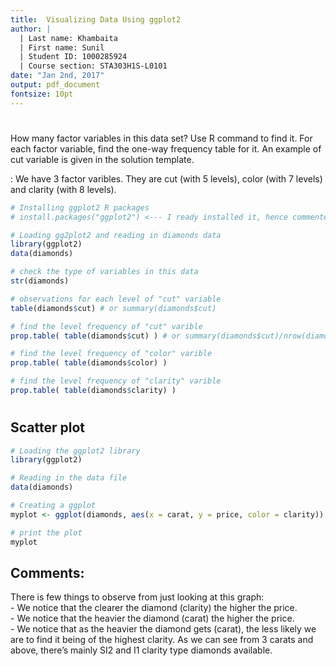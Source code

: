 ```yaml
---
title:  Visualizing Data Using ggplot2
author: |
  | Last name: Khambaita
  | First name: Sunil
  | Student ID: 1000285924
  | Course section: STA303H1S-L0101
date: "Jan 2nd, 2017"
output: pdf_document
fontsize: 10pt
---
```


# \textcolor{blue}{ Q1 - Factor variables analysis}

\textbf{Question: (1 point)} How many factor variables in this data set? Use R command \textit{str(diamonds)} to find it. For each factor variable, find the one-way frequency table for it. An example of cut variable is given in the solution template.

\textbf{Answer}: We have 3 factor varibles. They are cut (with 5 levels), color (with 7 levels) and clarity (with 8 levels).

```r

# Installing ggplot2 R packages
# install.packages("ggplot2") <--- I ready installed it, hence commented out.

# Loading gg2plot2 and reading in diamonds data
library(ggplot2)
data(diamonds)

# check the type of variables in this data
str(diamonds)

# observations for each level of "cut" variable
table(diamonds$cut) # or summary(diamonds$cut)
```
\newpage

```r
# find the level frequency of "cut" varible
prop.table( table(diamonds$cut) ) # or summary(diamonds$cut)/nrow(diamonds)

# find the level frequency of "color" varible 
prop.table( table(diamonds$color) ) 

# find the level frequency of "clarity" varible
prop.table( table(diamonds$clarity) )
```
\newpage 

# \textcolor{blue}{ Q2 -Produce plot and give comment}

## Scatter plot 

```r
# Loading the ggplot2 library
library(ggplot2)

# Reading in the data file
data(diamonds)

# Creating a ggplot
myplot <- ggplot(diamonds, aes(x = carat, y = price, color = clarity)) + geom_point()

# print the plot
myplot
```

## Comments: 
There is few things to observe from just looking at this graph:  
- We notice that the clearer the diamond (clarity) the higher the price.  
- We notice that the heavier the diamond (carat) the higher the price.  
- We notice that as the heavier the diamond gets (carat), the less likely we are to find it being of the highest clarity. As we can see from 3 carats and above, there's mainly SI2 and I1 clarity type diamonds available.  

